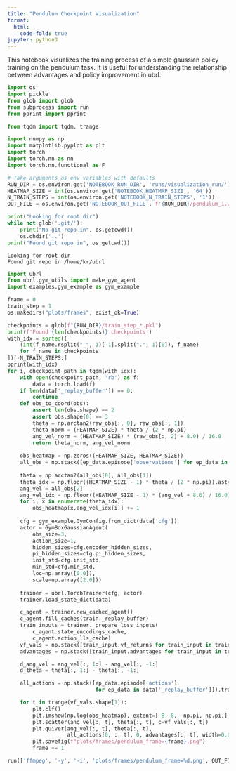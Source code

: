 ```yaml
---
title: "Pendulum Checkpoint Visualization"
format:
  html:
    code-fold: true
jupyter: python3
---
```


This notebook visualizes the training process of a simple gaussian policy training on the pendulum task. It is useful for understanding the relationship between advantages and policy improvement in ubrl.


```python
import os
import pickle
from glob import glob
from subprocess import run
from pprint import pprint

from tqdm import tqdm, trange

import numpy as np
import matplotlib.pyplot as plt
import torch
import torch.nn as nn
import torch.nn.functional as F
```


```python
# Take arguments as env variables with defaults
RUN_DIR = os.environ.get('NOTEBOOK_RUN_DIR', 'runs/visualization_run/')
HEATMAP_SIZE = int(os.environ.get('NOTEBOOK_HEATMAP_SIZE', '64'))
N_TRAIN_STEPS = int(os.environ.get('NOTEBOOK_N_TRAIN_STEPS', '1'))
OUT_FILE = os.environ.get('NOTEBOOK_OUT_FILE', f'{RUN_DIR}/pendulum_1.webm')
```


```python
print("Looking for root dir")
while not glob('.git/'):
    print("No git repo in", os.getcwd())
    os.chdir('..')
print("Found git repo in", os.getcwd())
```

    Looking for root dir
    Found git repo in /home/kr/ubrl



```python
import ubrl
from ubrl.gym_utils import make_gym_agent
import examples.gym_example as gym_example
```


```python
frame = 0
train_step = 1
os.makedirs("plots/frames", exist_ok=True)

checkpoints = glob(f"{RUN_DIR}/train_step_*.pkl")
print(f'Found {len(checkpoints)} checkpoints')
with_idx = sorted([
    (int(f_name.rsplit("_", 1)[-1].split(".", 1)[0]), f_name)
    for f_name in checkpoints
])[-N_TRAIN_STEPS:]
pprint(with_idx)
for i, checkpoint_path in tqdm(with_idx):
    with open(checkpoint_path, 'rb') as f:
        data = torch.load(f)
    if len(data['_replay_buffer']) == 0:
        continue
    def obs_to_coord(obs):
        assert len(obs.shape) == 2
        assert obs.shape[0] == 3
        theta = np.arctan2(raw_obs[:, 0], raw_obs[:, 1])
        theta_norm = (HEATMAP_SIZE) * theta / (2 * np.pi)
        ang_vel_norm = (HEATMAP_SIZE) * (raw_obs[:, 2] + 8.0) / 16.0
        return theta_norm, ang_vel_norm
    
    obs_heatmap = np.zeros((HEATMAP_SIZE, HEATMAP_SIZE))
    all_obs = np.stack([ep_data.episode['observations'] for ep_data in data['_replay_buffer']]).transpose(2, 0, 1)
    
    theta = np.arctan2(all_obs[0], all_obs[1])
    theta_idx = np.floor((HEATMAP_SIZE - 1) * theta / (2 * np.pi)).astype(int).flatten()
    ang_vel = all_obs[2]
    ang_vel_idx = np.floor((HEATMAP_SIZE - 1) * (ang_vel + 8.0) / 16.0).astype(int).flatten()
    for i, x in enumerate(theta_idx):
        obs_heatmap[x,ang_vel_idx[i]] += 1
        
    cfg = gym_example.GymConfig.from_dict(data['cfg'])
    actor = GymBoxGaussianAgent(
        obs_size=3,
        action_size=1,
        hidden_sizes=cfg.encoder_hidden_sizes, 
        pi_hidden_sizes=cfg.pi_hidden_sizes, 
        init_std=cfg.init_std, 
        min_std=cfg.min_std,
        loc=np.array([0.0]),
        scale=np.array([2.0]))
    
    trainer = ubrl.TorchTrainer(cfg, actor)
    trainer.load_state_dict(data)

    c_agent = trainer.new_cached_agent()
    c_agent.fill_caches(train._replay_buffer)
    train_inputs = trainer._prepare_loss_inputs(
        c_agent.state_encodings_cache,
        c_agent.action_lls_cache)
    vf_vals = np.stack([train_input.vf_returns for train_input in train_inputs])
    advantages = np.stack([train_input.advantages for train_input in train_inputs])

    d_ang_vel = ang_vel[:, 1:] - ang_vel[:, -1:]
    d_theta = theta[:, 1:] - theta[:, -1:]

    all_actions = np.stack([ep_data.episode['actions']
                            for ep_data in data['_replay_buffer']]).transpose(2, 0, 1)

    for t in trange(vf_vals.shape[1]):
        plt.clf()
        plt.imshow(np.log(obs_heatmap), extent=[-8, 8, -np.pi, np.pi,], aspect=16.0 / (2 * np.pi), cmap='Greys')
        plt.scatter(ang_vel[:, t], theta[:, t], c=vf_vals[:, t])
        plt.quiver(ang_vel[:, t], theta[:, t],
                   all_actions[0, :, t], 0, advantages[:, t], width=0.01, cmap='plasma')
        plt.savefig(f"plots/frames/pendulum_frame={frame}.png")
        frame += 1
```

```python
run(['ffmpeg', '-y', '-i', 'plots/frames/pendulum_frame=%d.png', OUT_FILE])
```
